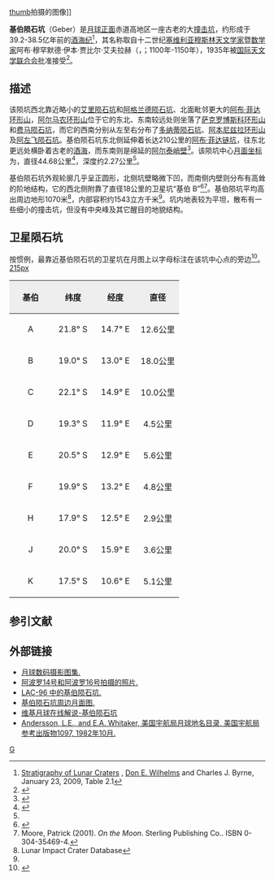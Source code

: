 {{lunar crater data|
 image=Geber crater 4096 h2.jpg|
 caption=月球轨道器4号拍摄的图像|
 latitude=19.46|
 N_or_S=S|
 longitude=13.85|
 E_or_W=E|
 diameter=44.68公里|
 depth=2.27公里|
 colong=346|
 eponym=基伯}}
[[image:Geber_crater_LRO_WAC.jpg|thumb]]拍摄的图像]]

'''基伯陨石坑'''（Geber）是[[月球正面|月球正面]]赤道高地区一座古老的大[[撞击坑|撞击坑]]，约形成于39.2-38.5亿年前的[[酒海纪|酒海纪]]<ref>[http://www.imageagain.com/Strata/StratigraphyCraters.2.0.htm Stratigraphy of Lunar Craters] {{Wayback|url=http://www.imageagain.com/Strata/StratigraphyCraters.2.0.htm |date=20180531005903 }}, [[Donald_Wilhelms|Don E. Wilhelms]] and Charles J. Byrne, January 23, 2009, Table 2.1</ref>，其名称取自十二世纪[[塞维利亚|塞维利亚]][[穆斯林|穆斯林]][[天文学家|天文学家]]暨[[数学家|数学家]]阿布·穆罕默德·伊本·贾比尔·艾夫拉赫（{{lang-ar|أبو محمد جابر بن أفلح}}，{{lang-la|Geber/Gebir}}；1100年-1150年），1935年被[[国际天文学联合会|国际天文学联合会]]批准接受<ref>{{cite web |title=Planetary Names: Crater, craters: Geber on Moon |url=http://planetarynames.wr.usgs.gov/Feature/2128 |work=Gazetteer of Planetary Nomenclature |publisher=International Astronomical Union |accessdate=3 February 2015 |archive-date=2019-08-25 |archive-url=https://web.archive.org/web/20190825105410/https://planetarynames.wr.usgs.gov/Feature/2128 |dead-url=no }}</ref>。

==描述==  
该陨坑西北靠近略小的[[艾里陨石坑|艾里陨石坑]]和[[阿格兰德陨石坑|阿格兰德陨石坑]]、北面毗邻更大的[[阿布·菲达环形山|阿布·菲达环形山]]，[[阿尔马农环形山|阿尔马农环形山]]位于它的东北、东南较远处则坐落了[[萨克罗博斯科环形山|萨克罗博斯科环形山]]和[[费马陨石坑|费马陨石坑]]，而它的西南分别从左至右分布了[[多纳蒂陨石坑|多纳蒂陨石坑]]、[[阿本尼兹拉环形山|阿本尼兹拉环形山]]及[[阿左飞陨石坑|阿左飞陨石坑]]。基伯陨石坑东北侧延伸着长达210公里的[[艾布·菲达链坑|阿布·菲达链坑]]，往东北更远处横卧着古老的[[酒海|酒海]]，而东南则是绵延的[[阿尔泰峭壁|阿尔泰峭壁]]<ref>{{Cite web |url=http://planetarynames.wr.usgs.gov/images/Lunar/lac_96_wac.pdf |title=Crater Geber on the map LAC-96. |accessdate=2017-04-08 |archive-date=2020-11-27 |archive-url=https://web.archive.org/web/20201127012826/https://planetarynames.wr.usgs.gov/images/Lunar/lac_96_wac.pdf |dead-url=no }}</ref>。该陨坑中心[[月面坐标|月面坐标]]为{{Coord|19.46|S|13.85|W|globe:Moon|nogoogle=1|noosm=1}}，直径44.68公里<ref name="IAU">{{Cite web |url=http://planetarynames.wr.usgs.gov/Feature/2128 |title=Directory of the International Astronomical Union |accessdate=2017-04-08 |archive-date=2019-08-25 |archive-url=https://web.archive.org/web/20190825105410/https://planetarynames.wr.usgs.gov/Feature/2128 |dead-url=no }}</ref>，深度约2.27公里<ref name="LICD"/>。

基伯陨石坑外观轮廓几乎呈正圆形，北侧坑壁略微下凹，而南侧内壁则分布有高耸的阶地结构，它的西北侧附靠了直径18公里的卫星坑“基伯 B”<ref>{{cite book 
 | first=Antonín | last=Rükl | authorlink=Antonín Rükl
 | date=1990 | title=Atlas of the Moon
 | publisher=Kalmbach Books
 | isbn=0-913135-17-8 }}</ref><ref>Moore, Patrick (2001). ''On the Moon''. Sterling Publishing Co.. ISBN 0-304-35469-4.</ref>。基伯陨坑平均高出周边地形1070米<ref name=LICD>Lunar Impact Crater Database</ref>，内部容积约1543立方千米<ref name="LICD"/>。坑内地表较为平坦，散布有一些细小的撞击坑，但没有中央峰及其它醒目的地貌结构。

==卫星陨石坑==
按惯例，最靠近基伯陨石坑的卫星坑在月图上以字母标注在该坑中心点的旁边<ref>{{cite book 
 | author=Bussey, B. 
 | author-link=Ben Bussey 
 | author2=Spudis, P. 
 | author2-link=Paul Spudis 
 | date=2004 | title=The Clementine Atlas of the Moon
 | publisher=Cambridge University Press | location=New York
 | isbn=0-521-81528-2 }}</ref>。
[[image:Geber_lunar_crater_map.jpg|215px]]

{| class="wikitable"
!width="25%" style="background:#eeeeee;" |基伯 
!width="25%" style="background:#eeeeee;" |纬度
!width="25%" style="background:#eeeeee;" |经度
!width="25%" style="background:#eeeeee;" |直径 
|-
|align="center"|A
|align="center"|21.8° S
|align="center"|14.7° E
|align="center"|12.6公里
|-
|align="center"|B
|align="center"|19.0° S
|align="center"|13.0° E
|align="center"|18.0公里
|-
|align="center"|C
|align="center"|22.1° S
|align="center"|14.9° E
|align="center"|10.0公里
|-
|align="center"|D
|align="center"|19.3° S
|align="center"|11.9° E
|align="center"|4.5公里
|-
|align="center"|E
|align="center"|20.5° S
|align="center"|12.9° E
|align="center"|5.6公里
|-
|align="center"|F
|align="center"|19.9° S
|align="center"|13.2° E
|align="center"|4.8公里
|-
|align="center"|H
|align="center"|17.9° S
|align="center"|12.5° E
|align="center"|2.9公里
|-
|align="center"|J
|align="center"|20.0° S
|align="center"|15.9° E
|align="center"|3.6公里
|-
|align="center"|K
|align="center"|17.5° S
|align="center"|10.6° E
|align="center"|5.1公里
|}

==参引文献==
{{reflist}}

==外部链接==
* [http://www.lpi.usra.edu/resources/lunar_orbiter/bin/srch_nam.shtml?Geber%7C0 月球数码摄影图集.] {{Wayback|url=http://www.lpi.usra.edu/resources/lunar_orbiter/bin/srch_nam.shtml?Geber%7C0 |date=20201127014758 }}
* [http://www.lpi.usra.edu/resources/apollo/search/feature/?feature=Geber 阿波罗14号和阿波罗16号拍摄的照片.] {{Wayback|url=http://www.lpi.usra.edu/resources/apollo/search/feature/?feature=Geber |date=20201127015154 }}
* [http://www.lpi.usra.edu/resources/mapcatalog/LAC/lac96/ LAC-96 中的基伯陨石坑.]{{Wayback|url=http://www.lpi.usra.edu/resources/mapcatalog/LAC/lac96/ |date=20160304065630 }}
* [http://www.lpi.usra.edu/resources/mapcatalog/usgs/I690 基伯陨石坑周边月面图.] {{Wayback|url=http://www.lpi.usra.edu/resources/mapcatalog/usgs/I690 |date=20201127015248 }}
* [http://the-moon.wikispaces.com/Geber 维基月球在线解说-基伯陨石坑] {{Wayback|url=http://the-moon.wikispaces.com/Geber |date=20180530145620 }}
* [http://planet4589.org/astro/lunar/RP-1097.pdf Andersson, L.E., and E.A. Whitaker, 美国宇航局月球地名目录, 美国宇航局参考出版物1097, 1982年10月.]{{Wayback|url=http://planet4589.org/astro/lunar/RP-1097.pdf |date=20141006125838 }}

[[Category:月球环形山|G]]
{{月球環形山 (G-K)}}